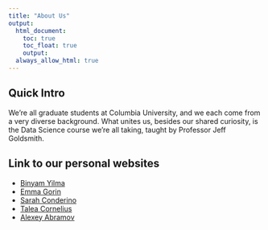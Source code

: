 ```yaml
---
title: "About Us"
output: 
  html_document:
    toc: true
    toc_float: true
    output: 
  always_allow_html: true
---
```


## Quick Intro 

We're all graduate students at Columbia University, and we each come from a very diverse background. What unites us, besides our shared curiosity, is the Data Science course we're all taking, taught by Professor Jeff Goldsmith. 

## Link to our personal websites

* [Binyam Yilma](https://byilma.github.io/)
* [Emma Gorin ](https://emmagorin.github.io)
* [Sarah Conderino](https://sarah8105.github.io/) 
* [Talea Cornelius](https://taleac.github.io/this_is_a_website/)
* [Alexey Abramov](https://aabramov90.github.io/aa3832.github.io/)




